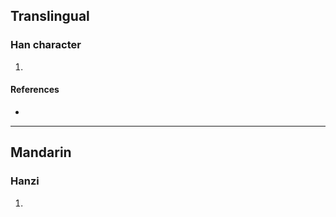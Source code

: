 {{character info/new}}
==Translingual==

===Han character===
{{Han char|rn=85|rad=水|as=14|sn=18|four=12127|canj=EETB|ids=⿱水滿}}

# {{defn|Han|sort=水14}}

====References====
* {{Han ref|kx=0657.361|dkj=18628|hdz=31765.100|uh=6FF7|ud=28663|bh=EFF7|bd=61431}}

----

==Mandarin==

===Hanzi===
{{cmn-hanzi|pin=[[fèi]] ([[fei4]])|wg=fei<sup>4</sup>}}

# {{defn|lang=cmn|sort=水14}}
